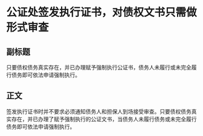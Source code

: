 # 公证处签发执行证书，对债权文书只需做形式审查
## 副标题
只要债权债务真实存在，并已办理赋予强制执行公证书，债务人未履行或未完全履行债务即可依法申请强制执行。
## 正文
签发执行证书时并不要求必须通知债务人和担保人到场接受审查。只要债权债务真实存在，并已办理了赋予强制执行的公证文书，当债务人未履行债务或未完全履行债务即可依法申请强制执行。